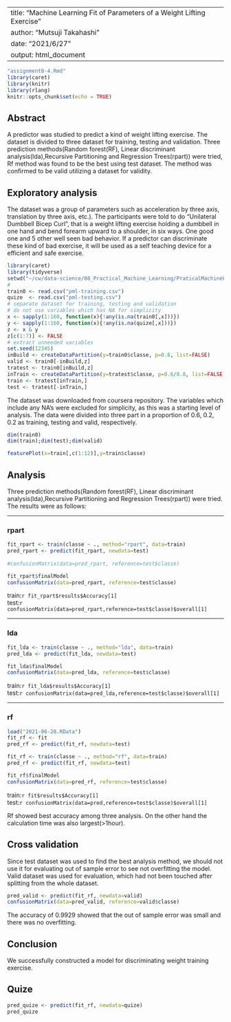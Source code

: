 --
title: "Machine Learning Fit of Parameters of a Weight Lifting Exercise"
author: "Mutsuji Takahashi"
date: "2021/6/27"
output: html_document
---

```r
"assignment8-4.Rmd"
library(caret)
library(knitr)
library(rlang)
knitr::opts_chunk$set(echo = TRUE)
```

## Abstract
A predictor was studied to predict a kind of weight lifting exercise. The dataset is divided to three dataset for training, testing and validation. Three prediction methods(Random forest(RF), Linear discriminant analysis(lda),Recursive Partitioning and Regression Trees(rpart)) were tried, Rf method was found to be the best using test dataset. The method was confirmed to be valid utilizing a dataset for validity.

## Exploratory analysis
The dataset was a group of parameters such as acceleration by three axis, translation by three axis, etc.). The participants were told to do "Unilateral Dumbbell Bicep Curl", that is a weight lifting exercise holding a dumbbell in one hand and bend forearm upward to a shoulder, in six ways. One good one and 5 other well seen bad behavior. If a predictor can discriminate these kind of bad exercise, it will be used as a self teaching device for a efficient and safe exercise.
```r
library(caret)
library(tidyverse)
setwd("~/cw/data-science/08_Practical_Machine_Learning/PraticalMachineLearningAssignment")
#
train0 <- read.csv("pml-training.csv")
quize  <- read.csv("pml-testing.csv")
# separate dataset for training, testing and validation
# do not use variables which has NA for simplicity 
x <- sapply(1:160, function(x){!any(is.na(train0[,x]))}) 
y <- sapply(1:160, function(x){!any(is.na(quize[,x]))}) 
z <- x & y
z[c(1:7)] <- FALSE
# extract unneeded variables
set.seed(12345)
inBuild <- createDataPartition(y=train0$classe, p=0.8, list=FALSE)
valid <- train0[-inBuild,z]
tratest <- train0[inBuild,z]
inTrain <- createDataPartition(y=tratest$classe, p=0.6/0.8, list=FALSE)
train <- tratest[inTrain,]
test <- tratest[-inTrain,]
```
The dataset was downloaded from coursera repository.
The variables which include any NA's were excluded for simplicity, as this was a starting level of analysis. 
The data were divided into three part in a proportion of 0.6, 0.2, 0.2 as training, testing and valid, respectively. 

```r
dim(train0)
dim(train);dim(test);dim(valid)
```
```r
featurePlot(x=train[,c(1:12)],y=train$classe)
```
  
## Analysis
Three prediction methods(Random forest(RF), Linear discriminant analysis(lda),Recursive Partitioning and Regression Trees(rpart)) were tried. The results were as follows:
	  
---

### rpart 
```r
fit_rpart <- train(classe ~ ., method="rpart", data=train)
pred_rpart <- predict(fit_rpart, newdata=test)
 
#confusionMatrix(data=pred_rpart, reference=test$classe)

```
```r
fit_rpart$finalModel
confusionMatrix(data=pred_rpart, reference=test$classe)
```
train:`r fit_rpart$results$Accuracy[1]`  
test:`r confusionMatrix(data=pred_rpart,reference=test$classe)$overall[1]`  

---

### lda
```r

fit_lda <- train(classe ~ ., method="lda", data=train)
pred_lda <- predict(fit_lda, newdata=test)
```
```r
fit_lda$finalModel
confusionMatrix(data=pred_lda, reference=test$classe)
```
train:`r fit_lda$results$Accuracy[1]`  
test:`r confusionMatrix(data=pred_lda,reference=test$classe)$overall[1]`  

---

### rf
```r
load("2021-06-28.RData")
fit_rf <- fit
pred_rf <- predict(fit_rf, newdata=test)
```

```r
fit_rf <- train(classe ~ ., method="rf", data=train)
pred_rf <- predict(fit_rf, newdata=test)
```
```r
fit_rf$finalModel
confusionMatrix(data=pred_rf, reference=test$classe)
```
train:`r fit$results$Accuracy[1]`  
test:`r confusionMatrix(data=pred,reference=test$classe)$overall[1]`  

Rf showed best accuracy among three analysis. On the other hand the calculation time was also largest(>1hour).

## Cross validation
Since test dataset was used to find the best analysis method, we should not use it for evaluating out of sample error to see  not overfitting the model. Valid dataset was used for evaluation, which had not been touched after splitting from the whole dataset.

```r
pred_valid <- predict(fit_rf, newdata=valid)
confusionMatrix(data=pred_valid, reference=valid$classe)
```

The accuracy of 0.9929 showed that the out of sample error was small and there was no overfitting.

## Conclusion
We successfully constructed a model for discriminating weight training exercise. 

## Quize
```r
pred_quize <- predict(fit_rf, newdata=quize)
pred_quize
```